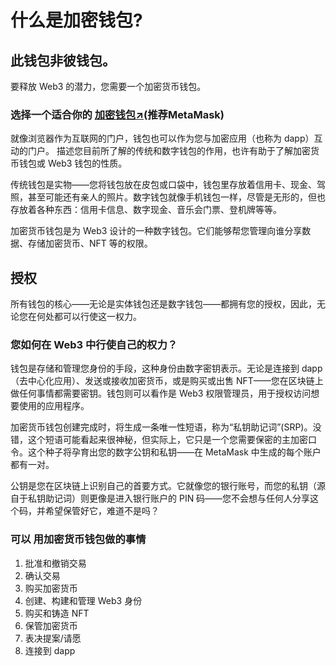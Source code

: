 

# 什么是加密钱包?

## 此钱包非彼钱包。

要释放 Web3 的潜力，您需要一个加密货币钱包。
<h3>选择一个适合你的 <a href="https://ethereum.org/zh/wallets/find-wallet/">加密钱包↗</a>(推荐MetaMask)</h3>

就像浏览器作为互联网的门户，钱包也可以作为您与加密应用（也称为 dapp）互动的门户。 描述您目前所了解的传统和数字钱包的作用，也许有助于了解加密货币钱包或 Web3 钱包的性质。

传统钱包是实物——您将钱包放在皮包或口袋中，钱包里存放着信用卡、现金、驾照，甚至可能还有亲人的照片。数字钱包就像手机钱包一样，尽管是无形的，但也存放着各种东西：信用卡信息、数字现金、音乐会门票、登机牌等等。

加密货币钱包是为 Web3 设计的一种数字钱包。它们能够帮您管理向谁分享数据、存储加密货币、NFT 等的权限。

## 授权
所有钱包的核心——无论是实体钱包还是数字钱包——都拥有您的授权，因此，无论您在何处都可以行使这一权力。
### 您如何在 Web3 中行使自己的权力？
钱包是存储和管理您身份的手段，这种身份由数字密钥表示。无论是连接到 dapp（去中心化应用）、发送或接收加密货币，或是购买或出售 NFT——您在区块链上做任何事情都需要密钥。钱包则可以看作是 Web3 权限管理员，用于授权访问想要使用的应用程序。

加密货币钱包创建完成时，将生成一条唯一性短语，称为“私钥助记词”(SRP)。没错，这个短语可能看起来很神秘，但实际上，它只是一个您需要保密的主加密口令。这个种子将孕育出您的数字公钥和私钥——在 MetaMask 中生成的每个账户都有一对。

公钥是您在区块链上识别自己的首要方式。它就像您的银行账号，而您的私钥（源自于私钥助记词）则更像是进入银行账户的 PIN 码——您不会想与任何人分享这个码，并希望保管好它，难道不是吗？
### 可以 用加密货币钱包做的事情
1. 批准和撤销交易
2. 确认交易
3. 购买加密货币
4. 创建、构建和管理 Web3 身份
5. 购买和铸造 NFT
6. 保管加密货币
7. 表决提案/请愿
8. 连接到 dapp
